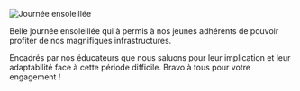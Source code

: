 ![Journée ensoleillée](/images/news/entrainement.png)

Belle journée ensoleillée qui à permis à nos jeunes adhérents de pouvoir profiter de nos magnifiques infrastructures.

Encadrés par nos éducateurs que nous saluons pour leur implication et leur adaptabilité face à cette période difficile. Bravo à tous pour votre engagement !